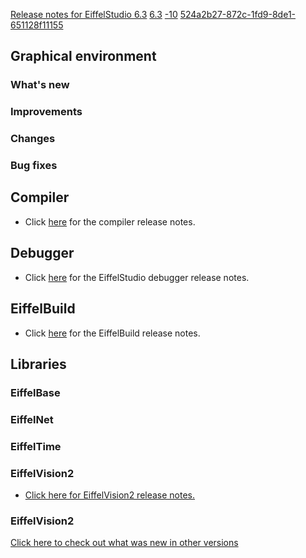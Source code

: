 [[Property:title|Release notes for EiffelStudio 6.3]]
[[Property:link_title|6.3]]
[[Property:weight|-10]]
[[Property:uuid|524a2b27-872c-1fd9-8de1-651128f11155]]
==Graphical environment==

===What's new===

===Improvements===

===Changes===

===Bug fixes===

==Compiler==
* Click [[Major changes between ISE Eiffel 6.2 and ISE Eiffel 6.3|here]]  for the compiler release notes.

==Debugger==
* Click [[Release notes for EiffelStudio 6.3 related to the debugger|here]]  for the EiffelStudio debugger release notes.

==EiffelBuild==
* Click [[EiffelBuild Version History|here]]  for the EiffelBuild release notes.

==Libraries==

===EiffelBase===

===EiffelNet===

===EiffelTime===

===EiffelVision2===
* [[Revisions and Bug Fixes|Click here for EiffelVision2 release notes.]] 

===EiffelVision2===

[[EiffelStudio release notes|Click here to check out what was new in other versions]]  




